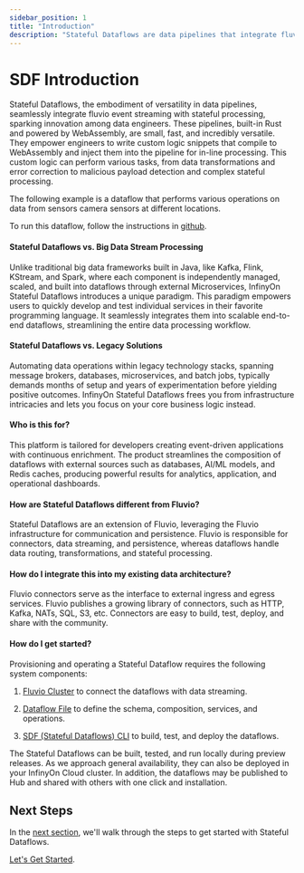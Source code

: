 ```yaml
---
sidebar_position: 1
title: "Introduction"
description: "Stateful Dataflows are data pipelines that integrate fluvio event streaming with stateful processing to automate real-time data analytics at scale."
---
```


# SDF Introduction

Stateful Dataflows, the embodiment of versatility in data pipelines, seamlessly integrate fluvio event streaming with stateful processing, sparking innovation among data engineers. These pipelines, built-in Rust and powered by WebAssembly, are small, fast, and incredibly versatile. They empower engineers to write custom logic snippets that compile to WebAssembly and inject them into the pipeline for in-line processing. This custom logic can perform various tasks, from data transformations and error correction to malicious payload detection and complex stateful processing.

The following example is a dataflow that performs various operations on data from sensors camera sensors at different locations.

To run this dataflow, follow the instructions in <a href="https://github.com/infinyon/stateful-dataflows-examples/tree/main/dataflows-inline/car-processing" target="_blank">github</a>.


#### Stateful Dataflows vs. Big Data Stream Processing

Unlike traditional big data frameworks built in Java, like Kafka, Flink, KStream, and Spark, where each component is independently managed, scaled, and built into dataflows through external Microservices, InfinyOn Stateful Dataflows introduces a unique paradigm. This paradigm empowers users to quickly develop and test individual services in their favorite programming language. It seamlessly integrates them into scalable end-to-end dataflows, streamlining the entire data processing workflow.


#### Stateful Dataflows vs. Legacy Solutions

Automating data operations within legacy technology stacks, spanning message brokers, databases, microservices, and batch jobs, typically demands months of setup and years of experimentation before yielding positive outcomes. InfinyOn Stateful Dataflows frees you from infrastructure intricacies and lets you focus on your core business logic instead.


#### Who is this for?

This platform is tailored for developers creating event-driven applications with continuous enrichment. The product streamlines the composition of dataflows with external sources such as databases, AI/ML models, and Redis caches, producing powerful results for analytics, application, and operational dashboards.


#### How are Stateful Dataflows different from Fluvio?

Stateful Dataflows are an extension of Fluvio, leveraging the Fluvio infrastructure for communication and persistence. Fluvio is responsible for connectors, data streaming, and persistence, whereas dataflows handle data routing, transformations, and stateful processing.


#### How do I integrate this into my existing data architecture?

Fluvio connectors serve as the interface to external ingress and egress services. Fluvio publishes a growing library of connectors, such as HTTP, Kafka, NATs, SQL, S3, etc. Connectors are easy to build, test, deploy, and share with the community.

#### How do I get started?

Provisioning and operating a Stateful Dataflow requires the following system components:

1. [Fluvio Cluster] to connect the dataflows with data streaming.

2. [Dataflow File] to define the schema, composition, services, and operations.

3. [SDF (Stateful Dataflows) CLI] to build, test, and deploy the dataflows.

The Stateful Dataflows can be built, tested, and run locally during preview releases. As we approach general availability, they can also be deployed in your InfinyOn Cloud cluster. In addition, the dataflows may be published to Hub and shared with others with one click and installation.


## Next Steps

In the [next section], we'll walk through the steps to get started with Stateful Dataflows.

[Let's Get Started].


[Dataflow File]: /docs/sdf/dataflow-files/dataflow-yaml
[Fluvio Cluster]: /docs/fluvio/cli/cluster
[SDF (Stateful Dataflows) CLI]: /docs/sdf/cli/introduction
[next section]: /docs/sdf/dataflow-composition
[Let's Get Started]: /docs/sdf/quickstart
